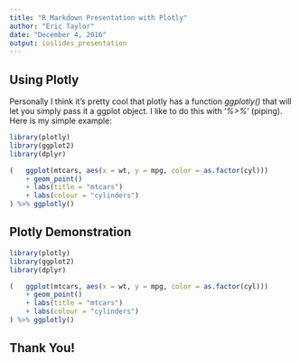 ```yaml
---
title: "R Markdown Presentation with Plotly"
author: "Eric Taylor"
date: "December 4, 2016"
output: ioslides_presentation
---
```


## Using Plotly

Personally I think it's pretty cool that plotly has a function *ggplotly()* that will let you simply pass it a ggplot object. I like to do this with '*%>%*' (piping). Here is my simple example:

```r
library(plotly)
library(ggplot2)
library(dplyr)

(   ggplot(mtcars, aes(x = wt, y = mpg, color = as.factor(cyl)))
    + geom_point()
    + labs(title = "mtcars")
    + labs(colour = "cylinders")
) %>% ggplotly()
```

## Plotly Demonstration

```r
library(plotly)
library(ggplot2)
library(dplyr)

(   ggplot(mtcars, aes(x = wt, y = mpg, color = as.factor(cyl)))
    + geom_point()
    + labs(title = "mtcars")
    + labs(colour = "cylinders")
) %>% ggplotly()
```

## Thank You!